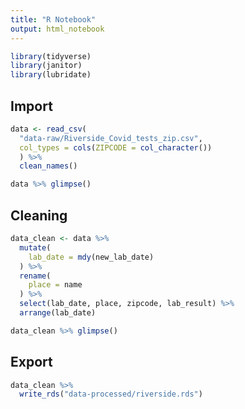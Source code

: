 ```yaml
---
title: "R Notebook"
output: html_notebook
---
```


```r
library(tidyverse)
library(janitor)
library(lubridate)
```

## Import

```r
data <- read_csv(
  "data-raw/Riverside_Covid_tests_zip.csv",
  col_types = cols(ZIPCODE = col_character())
  ) %>% 
  clean_names()

data %>% glimpse()
```

## Cleaning

```r
data_clean <- data %>% 
  mutate(
    lab_date = mdy(new_lab_date)
  ) %>% 
  rename(
    place = name
  ) %>% 
  select(lab_date, place, zipcode, lab_result) %>% 
  arrange(lab_date)

data_clean %>% glimpse()
```

## Export

```r
data_clean %>% 
  write_rds("data-processed/riverside.rds")
```

